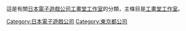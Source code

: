 這是有關[[日本|日本]][[電子遊戲公司|電子遊戲公司]][[工畫堂工作室|工畫堂工作室]]的分類，主條目是[[工畫堂工作室|工畫堂工作室]]。

[[Category:日本電子遊戲公司|Category:日本電子遊戲公司]]
[[Category:東京都公司|Category:東京都公司]]